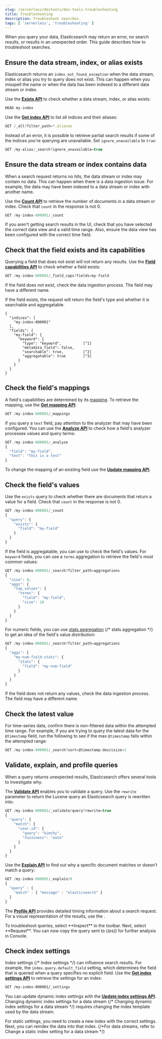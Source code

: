 ```yaml
---
slug: /serverless/devtools/dev-tools-troubleshooting
title: Troubleshooting
description: Troubleshoot searches.
tags: [ 'serverless', 'troubleshooting' ]
---
```


<DocBadge template="technical preview" />
When you query your data, Elasticsearch may return an error, no search results,
or results in an unexpected order. This guide describes how to troubleshoot
searches.

## Ensure the data stream, index, or alias exists

Elasticsearch returns an `index_not_found_exception` when the data stream, index
or alias you try to query does not exist. This can happen when you misspell the
name or when the data has been indexed to a different data stream or index.

Use the [**Exists API**](https://www.elastic.co/docs/api/doc/elasticsearch-serverless/operation/operation-indices-exists-index-template) to check whether
a data stream, index, or alias exists:

```js
HEAD my-index
```

Use the [**Get index API**](https://www.elastic.co/docs/api/doc/elasticsearch-serverless/operation/operation-indices-get)
to list all indices and their aliases:

```js
GET /_all?filter_path=*.aliases
```

Instead of an error, it is possible to retrieve partial search results if some
of the indices you're querying are unavailable.
Set `ignore_unavailable` to `true`:

```js
GET /my-alias/_search?ignore_unavailable=true
```

## Ensure the data stream or index contains data

When a search request returns no hits, the data stream or index may contain no
data.
This can happen when there is a data ingestion issue.
For example, the data may have been indexed to a data stream or index with
another name.

Use the [**Count API**](https://www.elastic.co/docs/api/doc/elasticsearch-serverless/operation/operation-count-1)
to retrieve the number of documents in a data
stream or index.
Check that `count` in the response is not 0.


```js
GET /my-index-000001/_count
```


<DocCallOut title="Note">
If you aren't getting search results in the UI, check that you have selected the
correct data view and a valid time range. Also, ensure the data view has been
configured with the correct time field.
</DocCallOut>

## Check that the field exists and its capabilities

Querying a field that does not exist will not return any results.
Use the [**Field capabilities API**](https://www.elastic.co/docs/api/doc/elasticsearch-serverless/operation/operation-field-caps)
to check whether a field exists:

```js
GET /my-index-000001/_field_caps?fields=my-field
```

If the field does not exist, check the data ingestion process.
The field may have a different name.

If the field exists, the request will return the field's type and whether it is
searchable and aggregatable.

```console-response
{
  "indices": [
    "my-index-000001"
  ],
  "fields": {
    "my-field": {
      "keyword": {
        "type": "keyword",          [^1]
        "metadata_field": false,
        "searchable": true,         [^2]
        "aggregatable": true        [^3]
      }
    }
  }
}
```
[^1]: The field is of type `keyword` in this index.
[^2]: The field is searchable in this index.
[^3]: The field is aggregatable in this index.

## Check the field's mappings

A field's capabilities are determined by its [mapping](((ref))/mapping.html).
To retrieve the mapping, use the [**Get mapping API**](https://www.elastic.co/docs/api/doc/elasticsearch-serverless/operation/operation-indices-get-mapping):

```js
GET /my-index-000001/_mappings
```

If you query a `text` field, pay attention to the analyzer that may have been
configured.
You can use the [**Analyze API**](https://www.elastic.co/docs/api/doc/elasticsearch-serverless/operation/operation-indices-analyze)
to check how a field's analyzer processes values and query terms:

```js
GET /my-index-000001/_analyze
{
  "field": "my-field",
  "text": "this is a test"
}
```

To change the mapping of an existing field use the [**Update mapping API**](https://www.elastic.co/docs/api/doc/elasticsearch-serverless/operation/operation-indices-put-mapping-1).

## Check the field's values

Use the `exists` query to check whether there are
documents that return a value for a field.
Check that `count` in the response is
not 0.

```js
GET /my-index-000001/_count
{
  "query": {
    "exists": {
      "field": "my-field"
    }
  }
}
```

If the field is aggregatable, you can use <DocLink slug="/serverless/elasticsearch/explore-your-data-aggregations" text="aggregations" />
to check the field's values. For `keyword` fields, you can use a `terms`
aggregation to retrieve the field's most common values:

```js
GET /my-index-000001/_search?filter_path=aggregations
{
  "size": 0,
  "aggs": {
    "top_values": {
      "terms": {
        "field": "my-field",
        "size": 10
      }
    }
  }
}
```

For numeric fields, you can use [stats aggregation](((ref))/search-aggregations-metrics-stats-aggregation.html) {/* <DocLink id="enElasticsearchReferenceSearchAggregationsMetricsStatsAggregation">stats aggregation</DocLink> */}  to get an idea of the field's value distribution:

```js
GET /my-index-000001/_search?filter_path=aggregations
{
  "aggs": {
    "my-num-field-stats": {
      "stats": {
        "field": "my-num-field"
      }
    }
  }
}
```

If the field does not return any values, check the data ingestion process.
The field may have a different name.

## Check the latest value

For time-series data, confirm there is non-filtered data within the attempted
time range.
For example, if you are trying to query the latest data for the
`@timestamp` field, run the following to see if the max `@timestamp` falls
within the attempted range:

```js
GET /my-index-000001/_search?sort=@timestamp:desc&size=1
```

## Validate, explain, and profile queries

When a query returns unexpected results, Elasticsearch offers several tools to
investigate why.

The [**Validate API**](https://www.elastic.co/docs/api/doc/elasticsearch-serverless/operation/operation-indices-validate-query)
enables you to validate a query.
Use the `rewrite` parameter to return the Lucene query an Elasticsearch query is
rewritten into:

```js
GET /my-index-000001/_validate/query?rewrite=true
{
  "query": {
    "match": {
      "user.id": {
        "query": "kimchy",
        "fuzziness": "auto"
      }
    }
  }
}
```

Use the [**Explain API**](((ref))/search-explain.html) to find out why a
specific document matches or doesn’t match a query:

```js
GET /my-index-000001/_explain/0
{
  "query" : {
    "match" : { "message" : "elasticsearch" }
  }
}
```

The [**Profile API**](((ref))/search-profile.html)
provides detailed timing information about a search request.
For a visual representation of the results, use the
<DocLink slug="/serverless/devtools/profile-queries-and-aggregations" text="Search Profiler"/>.

<DocCallOut title="Note">
To troubleshoot queries, select **Inspect** in the toolbar.
Next, select **Request**.
You can now copy the query sent to ((es)) for further analysis in Console.
</DocCallOut>

## Check index settings

Index settings {/* <DocLink id="enElasticsearchReferenceIndexModules" section="index-settings">Index settings</DocLink> */}
can influence search results.
For example, the `index.query.default_field` setting, which determines the field
that is queried when a query specifies no explicit field.
Use the [**Get index settings API**](https://www.elastic.co/docs/api/doc/elasticsearch-serverless/operation/operation-indices-get-settings)
to retrieve the settings for an index:

```bash
GET /my-index-000001/_settings
```

You can update dynamic index settings with the
[**Update index settings API**](https://www.elastic.co/docs/api/doc/elasticsearch-serverless/operation/operation-indices-put-settings).
Changing dynamic index settings for a data stream
{/*  <DocLink id="enElasticsearchReferenceModifyDataStreams" section="change-a-dynamic-index-setting-for-a-data-stream">Changing dynamic index settings for a data stream</DocLink> */}
requires changing the index template used by the data stream.

For static settings, you need to create a new index with the correct settings.
Next, you can reindex the data into that index.
{/*For data streams, refer to <DocLink id="enElasticsearchReferenceModifyDataStreams" section="change-a-static-index-setting-for-a-data-stream">Change a static index setting
for a data stream</DocLink> */}
